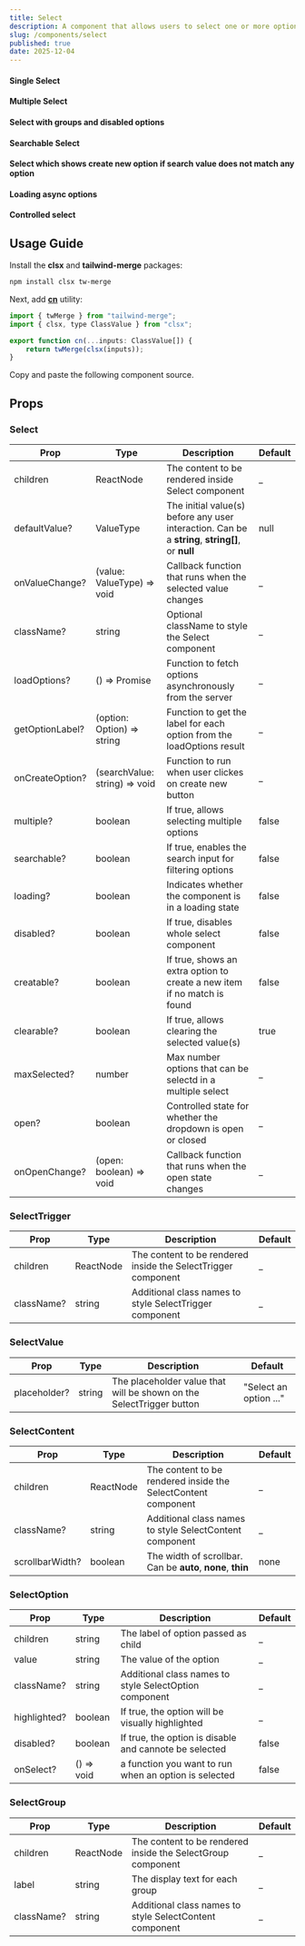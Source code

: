 ```yaml
---
title: Select
description: A component that allows users to select one or more options from a list.
slug: /components/select
published: true
date: 2025-12-04
---
```

#### Single Select
<ComponentCodePreview name="select-demo" category="examples" />

#### Multiple Select 
<ComponentCodePreview name="select-multiple" category="examples" />

#### Select with groups and disabled options
<ComponentCodePreview name="select-groups" category="examples" />

#### Searchable Select
<ComponentCodePreview name="select-searchable" category="examples" />

#### Select which shows create new option if search value does not match any option
<ComponentCodePreview name="select-creatable" category="examples" />

#### Loading async options
<ComponentCodePreview name="select-loading-async-options" category="examples" hasReTrigger />

#### Controlled select
<ComponentCodePreview name="select-controlled" category="examples" />


## Usage Guide

Install the **clsx** and **tailwind-merge** packages:
```bash
npm install clsx tw-merge
```

Next, add [**cn**](https://github.com/yogendrarana/craftui/blob/master/src/lib/utils.ts) utility:
```jsx
import { twMerge } from "tailwind-merge";
import { clsx, type ClassValue } from "clsx";

export function cn(...inputs: ClassValue[]) {
    return twMerge(clsx(inputs));
}
```

Copy and paste the following component source.
<ComponentSource name="select" category="components" />

## Props

### Select

| Prop             | Type                             | Description                                                                                         | Default |
| ---------------  | -------------------------------- | --------------------------------------------------------------------------------------------------- | ------- |
| children         | ReactNode                        | The content to be rendered inside Select component                                                  | _       |
| defaultValue?    | ValueType                        | The initial value(s) before any user interaction. Can be a **string**, **string[]**, or **null**    | null    |
| onValueChange?   | (value: ValueType) => void       | Callback function that runs when the selected value changes                                         | _       |
| className?       | string                           | Optional className to style the Select component                                                    | _       |
| loadOptions?     | () => Promise                    | Function to fetch options asynchronously from the server                                            | _       |
| getOptionLabel?  | (option: Option) => string       | Function to get the label for each option from the loadOptions result                               | _       |
| onCreateOption?  | (searchValue: string) => void    | Function to run when user clickes on create new button                                              | _       |
| multiple?        | boolean                          | If true, allows selecting multiple options                                                          | false   |
| searchable?      | boolean                          | If true, enables the search input for filtering options                                             | false   |
| loading?         | boolean                          | Indicates whether the component is in a loading state                                               | false   |
| disabled?        | boolean                          | If true, disables whole select component                                                            | false   |
| creatable?       | boolean                          | If true, shows an extra option to create a new item if no match is found                            | false   |
| clearable?       | boolean                          |	If true, allows clearing the selected value(s)                                                      | true    |
| maxSelected?     | number                           | Max number options that can be selectd in a multiple select                                         | _       |
| open?            | boolean                          | Controlled state for whether the dropdown is open or closed                                         | _       |
| onOpenChange?    | (open: boolean) => void          | Callback function that runs when the open state changes                                             | _       |


### SelectTrigger

| Prop             | Type              | Description                                                      | Default |
| ---------------  | ----------------- | ---------------------------------------------------------------- | ------- |
| children         | ReactNode         | The content to be rendered inside the SelectTrigger component    | _       |
| className?       | string            | Additional class names to style SelectTrigger component          | _       |

### SelectValue

| Prop             | Type              | Description                                                               | Default                      |
| ---------------  | ----------------- | ------------------------------------------------------------------------- | ---------------------------- |
| placeholder?     | string            | The placeholder value that will be shown on the SelectTrigger button      | "Select an option ..."       |

### SelectContent

| Prop             | Type              | Description                                                      | Default |
| ---------------  | ----------------- | ---------------------------------------------------------------- | ------- |
| children         | ReactNode         | The content to be rendered inside the SelectContent component    | _       |
| className?       | string            | Additional class names to style SelectContent component          | _       |
| scrollbarWidth?  | boolean           | The width of scrollbar. Can be **auto**, **none**, **thin**      | none    |

### SelectOption

| Prop             | Type              | Description                                                      | Default |
| ---------------  | ----------------- | ---------------------------------------------------------------- | ------- |
| children         | string            | The label of option passed as child                              | _       |
| value            | string            | The value of the option                                          | _       |
| className?       | string            | Additional class names to style SelectOption component           | _       |
| highlighted?     | boolean           | If true, the option will be visually highlighted                 | _       |
| disabled?        | boolean           | If true, the option is disable and cannote be selected           | false   |
| onSelect?        | () => void        | a function you want to run when an option is selected            | false   |

### SelectGroup

| Prop             | Type              | Description                                                      | Default |
| ---------------  | ----------------- | ---------------------------------------------------------------- | ------- |
| children         | ReactNode         | The content to be rendered inside the SelectGroup component      | _       |
| label            | string            | The display text for each group                                  | _       |
| className?       | string            | Additional class names to style SelectContent component          | _       |
